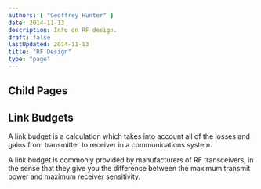 ```yaml
---
authors: [ "Geoffrey Hunter" ]
date: 2014-11-13
description: Info on RF design.
draft: false
lastUpdated: 2014-11-13
title: "RF Design"
type: "page"
---
```



## Child Pages

<ChildPages />

<WarningIsNotes />

## Link Budgets

A link budget is a calculation which takes into account all of the losses and gains from transmitter to receiver in a communications system.

A link budget is commonly provided by manufacturers of RF transceivers, in the sense that they give you the difference between the maximum transmit power and maximum receiver sensitivity.
